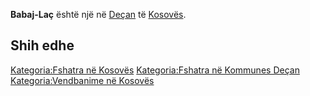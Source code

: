 {{Fshat në 
 | Emri                = Babaj-Laç
 | EmriAlt                = 
 | NAME_SHORT_FORM=      
 | NAME_GENERIC=      
 | NAME_SORT_NAME_RO=      BABAJLAC
 | FULL_NAME_RO = Babaj-Laç
 | FULL_NAME_ND_RO=Babaj-Lac
 | SORT_NAME_RG=BABAJLAC
 | FULL_NAME_RG=Babaj-Laç
 | FULL_NAME_ND_RG=Babaj-Lac
 | SRP_NAME_SHORT_FORM=      
 | SRP_NAME_GENERIC=      
 | SRP_NAME_SORT_NAME_RO=      
 | SRP_FULL_NAME_RO = 
 | SRP_FULL_NAME_ND_RO=
 | SRP_SORT_NAME_RG=
 | SRP_FULL_NAME_RG=
 | SRP_FULL_NAME_ND_RG=
 | Emri (Rasa dhanore) = 
 | Figura              = 
 | Shteti              = Kosovo
 | Komuna              = Deçan
 | Kodi postar         = 
 | Sipërfaqja          = 

 | Popullsia           = 

 | Regj. i popullsisë  = 
 | Dend. e popullsisë  = 
 | Faqja zyrtare       = 
 <!--- Koordinatat ----> 
 | Gjerësia            = 42.486111
 | Gjatësia            = 20.348889
 | Lartësia            = 
}}
'''Babaj-Laç''' është një [[]] në [[Deçan]] të [[Kosovës]].

<!-- == Gjeografia == -->
<!-- == Historia == -->
<!-- == Demografia == -->
== Shih edhe ==
{{Komuna Deçan}}
{{Kosovo-Administrata-Cung}}

[[Kategoria:Fshatra në Kosovës]]
[[Kategoria:Fshatra në Kommunes Deçan]]
[[Kategoria:Vendbanime në Kosovës]]